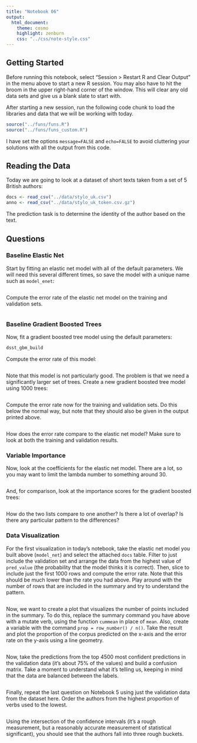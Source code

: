 ```yaml
---
title: "Notebook 06"
output:
  html_document:
    theme: cosmo
    highlight: zenburn
    css: "../css/note-style.css"
---
```


## Getting Started

Before running this notebook, select "Session > Restart R and Clear Output" in
the menu above to start a new R session. You may also have to hit the broom in
the upper right-hand corner of the window. This will clear any old data sets and
give us a blank slate to start with.

After starting a new session, run the following code chunk to load the
libraries and data that we will be working with today.

```r
source("../funs/funs.R")
source("../funs/funs_custom.R")
```

I have set the options `message=FALSE` and `echo=FALSE` to avoid cluttering
your solutions with all the output from this code.

## Reading the Data

Today we are going to look at a dataset of short texts taken from a set of 5
British authors:

```r
docs <- read_csv("../data/stylo_uk.csv")
anno <- read_csv("../data/stylo_uk_token.csv.gz")
```

The prediction task is to determine the identity of the author based on the
text.

## Questions

### Baseline Elastic Net

Start by fitting an elastic net model with all of the default parameters. We
will need this several different times, so save the model with a unique name
such as `model_enet`:

```r

```

Compute the error rate of the elastic net model on the training and validation
sets.

```r

```

### Baseline Gradient Boosted Trees

Now, fit a gradient boosted tree model using the default parameters:

```r
dsst_gbm_build
```

Compute the error rate of this model:

```r

```

Note that this model is not particularly good. The problem is that we need
a significantly larger set of trees. Create a new gradient boosted tree model
using 1000 trees:

```r

```

Compute the error rate now for the training and validation sets. Do this below
the normal way, but note that they should also be given in the output printed
above.

```r

```

How does the error rate compare to the elastic net model? Make sure to look at
both the training and validation results.

### Variable Importance

Now, look at the coefficients for the elastic net model. There are a lot, so
you may want to limit the lambda number to something around 30.

```r

```

And, for comparison, look at the importance scores for the gradient boosted
trees:

```r

```

How do the two lists compare to one another? Is there a lot of overlap? Is there
any particular pattern to the differences?

### Data Visualization

For the first visualization in today's notebook, take the elastic net model
you built above (`model_net`) and select the attached `docs` table. Filter to
just include the validation set and arrange the data from the highest value of
`pred_value` (the probability that the model thinks it is correct). Then, slice
to include just the first 1000 rows and compute the error rate. Note that this
should be much lower than the rate you had above. Play around with the number 
of rows that are included in the summary and try to understand the pattern.

```r

```

Now, we want to create a plot that visualizes the number of points included in
the summary. To do this, replace the summary command you have above with a 
mutate verb, using the function `cummean` in place of `mean`. Also, create a
variable with the command `prop = row_number() / n()`. Take the result and 
plot the proportion of the corpus predicted on the x-axis and the error rate on
the y-axis using a line geometry.

```r

```

Now, take the predictions from the top 4500 most confident predictions in the
validation data (it's about 75% of the values) and build a confusion matrix.
Take a moment to understand what it's telling us, keeping in mind that the
data are balanced between the labels.

```r

```

Finally, repeat the last question on Notebook 5 using just the validation data
from the dataset here. Order the authors from the highest proportion of verbs
used to the lowest. 

```r

```

Using the intersection of the confidence intervals (it's a rough measurement,
but a reasonably accurate measurement of statistical significant), you should
see that the authors fall into three rough buckets.
